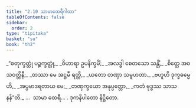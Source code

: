 ```yaml
---
title: "2.10 သာမာထေရီဂါထာ"
tableOfContents: false
sidebar:
  order: 2
type: "tipitaka"
basket: "su"
book: "th2"
---
```



<DynamicBreadcrumb />

<Division number="37" book="th2">

<Paragraph number="66" type="verses" book="th2">
_“စတုက္ခတ္တုံ ပဉ္စက္ခတ္တုံ,_  
_ဝိဟာရာ ဥပနိက္ခမိံ;_  
_အလဒ္ဓါ စေတသော သန္တိံ,_  
_စိတ္တေ အဝသဝတ္တိနီ;_  
_တဿာ မေ အဋ္ဌမီ ရတ္တိ,_  
_ယတော တဏှာ သမူဟတာ._  

</Paragraph>

</Division>
<Division number="38" book="th2">

<Paragraph number="67" type="verses" book="th2">
_ဗဟူဟိ ဒုက္ခဓမ္မေဟိ,_  
_အပ္ပမာဒရတာယ မေ;_  
_တဏှက္ခယော အနုပ္ပတ္တော,_  
_ကတံ ဗုဒ္ဓဿ သာသနန်”တိ._  


</Paragraph>
</Division>

<Paragraph number="68" type="center" book="th2">
…  သာမာ ထေရီ… .



</Paragraph>

<Paragraph number="69" type="center" book="th2">
ဒုကနိပါတော နိဋ္ဌိတော.
</Paragraph>